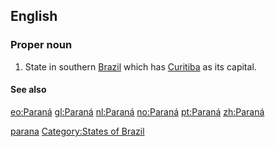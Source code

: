 {{also|paranã}}
==English==

===Proper noun===
{{en-proper noun}}

# State in southern [[Brazil]] which has [[Curitiba]] as its capital.

====See also====
{{pedialite}}

[[Category:English terms spelled with Á|parana]]
[[Category:States of Brazil]]

[[eo:Paraná]]
[[gl:Paraná]]
[[nl:Paraná]]
[[no:Paraná]]
[[pt:Paraná]]
[[zh:Paraná]]